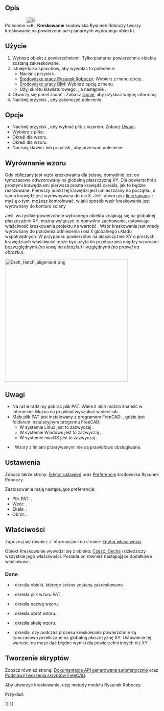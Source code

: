 <languages/>

{{Docnav/pl
|[[Draft_ShapeString/pl|Kształt z tekstu]]
|[[Draft_Text/pl|Adnotacja wieloliniowa]]
|[[Draft_Workbench/pl|środowisko pracy Rysunek Roboczy]]
|IconL=Draft_ShapeString.svg
|IconR=Draft_Text.svg
|IconC=Workbench_Draft.svg
}}

{{GuiCommand/pl
|Name=Draft Hatch
|Name/pl=Rysunek Roboczy: Kreskowanie
|MenuLocation=Kreślenie → Kreskowanie<br>Opisy → Kreskowanie
|Workbenches=[[Draft_Workbench/pl|Rysunek Roboczy]], [[BIM_Workbench/pl|BIM]]
|Shortcut={{KEY|H}} {{KEY|A}}
|Version=0.20
|SeeAlso=[[Draft_Pattern/pl|Wypełnienie]]
}}

<span id="Description"></span>
==Opis==

Polecenie [[Image:Draft_Hatch.svg|32px]] '''Kreskowanie''' środowiska Rysunek Roboczy tworzy kreskowanie na powierzchniach planarnych wybranego obiektu.

<span id="Usage"></span>
==Użycie==

# Wybierz obiekt z powierzchniami. Tylko planarne powierzchnie obiektu zostaną zakreskowane.
# Istnieje kilka sposobów, aby wywołać to polecenie:
#* Naciśnij przycisk {{Button|[[Image:Draft_Hatch.svg|16px]] '''Kreskowanie'''}}.
#* [[Draft_Workbench/pl|Środowisko pracy Rysunek Roboczy]]: Wybierz z menu opcję {{MenuCommand|Kreślenie → [[Image:Draft_Hatch.svg|16px]] Kreskowanie}}.
#* [[BIM_Workbench/pl|Środowisko pracy BIM]]: Wybierz opcję {{MenuCommand|Opisy → [[Image:Draft_Hatch.svg|16px]] Kreskowanie}} z menu.
#* Użyj skrótu klawiaturowego: {{KEY|H}}, a następnie {{KEY|A}}.
# Otworzy się panel zadań {{MenuCommand|Kreskowanie}}. Zobacz [[#Opcje|Opcje]], aby uzyskać więcej informacji.
# Naciśnij przycisk {{Button|OK}}, aby zakończyć polecenie.

<span id="Options"></span>
==Opcje==

* Naciśnij przycisk {{Button|...}}, aby wybrać plik {{MenuCommand|PAT}} z wzorem. Zobacz [[#Uwagi|Uwagi]].
* Wybierz {{MenuCommand|Wzór}} z pliku.
* Określ {{MenuCommand|Skalę}} dla wzoru.
* Określ {{MenuCommand|Obrót}} dla wzoru.
* Naciśnij klawisz {{KEY|Esc}} lub przycisk {{Button|Anuluj}}, aby przerwać polecenie.

<span id="Pattern_alignment"></span>
==Wyrównanie wzoru==

Gdy obliczany jest wzór kreskowania dla ściany, domyślnie jest on tymczasowo odwzorowany na globalną płaszczyznę XY. Dla powierzchni z prostymi krawędziami pierwsza prosta krawędź określa, jak to będzie realizowane. Pierwszy punkt tej krawędzi jest umieszczany na początku, a sama krawędź jest wyrównywana do osi X. Jeśli utworzysz [[Draft_Wire/pl|linię łamaną]] z myślą o tym, możesz kontrolować, w jaki sposób wzór kreskowania jest wyrównany do konturu ściany

Jeśli wszystkie powierzchnie wybranego obiektu znajdują się na globalnej płaszczyźnie XY, można wyłączyć to domyślne zachowanie, ustawiając właściwość {{PropertyData|Translate}} kreskowania projektu na wartość {{FALSE/pl}}. Wzór kreskowania jest wtedy wyrównany do położenia odniesienia i osi X globalnego układu współrzędnych. W przypadku powierzchni na płaszczyźnie XY o prostych krawędziach właściwość {{PropertyData|Translate}} może być użyta do przełączania między wzorcami bezwzględnymi ''(po lewej na obrazku)'' i względnymi ''(po prawej na obrazku)''.

[[Image:Draft_Hatch_alignment.png|400px]]
{{Caption|
Dwie zakreskowane figury z linii łamanych.<br>.
Figury zostały narysowane w kierunku przeciwnym do ruchu wskazówek zegara, zaczynając od lewego dolnego punktu.<br>
Dla szkicu kreskowania po lewej stronie właściwość Translate jest ustawiona na wartość {{False/pl}}.<br>
Dla szkicu kreskowania po prawej stronie jest ona ustawiona na wartość {{True/pl}}.
}}

<span id="Notes"></span>
==Uwagi==

* Na razie radzimy pobrać plik PAT. Wiele z nich można znaleźć w Internecie. Można na przykład wyszukać w sieci {{FileName|acad.pat}} lub {{FileName|acadiso.pat}}.
* Mały plik PAT jest instalowany z programem FreeCAD: {{FileName|<program_folder>/data/Mod/TechDraw/PAT/FCPAT.pat}}, gdzie {{FileName|<program_folder>}} jest folderem instalacyjnym programu FreeCAD:
** W systemie Linux jest to zazwyczaj {{FileName|/usr/share/freecad}}.
** W systemie Windows jest to zazwyczaj {{FileName|C:\Program Files\FreeCAD}}.
** W systemie macOS jest to zazwyczaj {{FileName|/Applications/FreeCAD}}.
* {{VersionMinus/pl|1.0}}: Wzory z liniami przerywanymi nie są prawidłowo obsługiwane.

<span id="Preferences"></span>
==Ustawienia==

Zobacz także strony: [[Preferences_Editor/pl|Edytor ustawień]] oraz [[Draft_Preferences/pl|Preferencje]] środowiska Rysunek Roboczy.

Zastosowanie mają następujące preferencje:

* Plik PAT: {{MenuCommand|Przybory → Edycja parametrów → BaseApp → Preferences → Mod → TechDraw → PAT → FilePattern}}.
* Wzór: {{MenuCommand|Przybory → Edycja parametrów → BaseApp → Preferences → Mod → TechDraw → PAT → NamePattern}}.
* Skala: {{MenuCommand|Przybory → Edycja parametrów → BaseApp → Preferences → Mod → Draft → HatchPatternScale}}.
* Obrót: {{MenuCommand|Przybory → Edycja parametrów → BaseApp → Preferences → Mod → Draft → HatchPatternRotation}}.

<span id="Properties"></span>
==Właściwości==

Zapoznaj się również z informacjami na stronie: [[Property_editor/pl|Edytor właściwości]].

Obiekt Kreskowanie wywodzi się z obiektu [[Part_Feature/pl|Część: Cecha]] i dziedziczy wszystkie jego właściwości. Posiada on również następujące dodatkowe właściwości:

<span id="Data"></span>
===Dane===

{{TitleProperty|Kreskowanie}}

* {{PropertyData|Podstawowe|Link}}: określa obiekt, którego ściany zostaną zakreskowane.
* {{PropertyData|Plik|Plik}}: określa plik wzoru PAT.
* {{PropertyData|Wzór|Ciąg znaków}}: określa nazwę wzoru.
* {{PropertyData|Obrót|Kąt}}: określa obrót wzoru.
* {{PropertyData|Skala|Float}}: określa skalę wzoru.
* {{PropertyData|Przesunięcie|Bool}}: określa, czy podczas procesu kreskowania powierzchnie są tymczasowo przeliczane na globalną płaszczyznę XY. Ustawienie tej wartości na {{FALSE/pl}} może dać błędne wyniki dla powierzchni innych niż XY.

<span id="Scripting"></span>
==Tworzenie skryptów==

Zobacz również stronę: [https://freecad.github.io/SourceDoc/ Dokumentacja API generowana automatycznie] oraz [[FreeCAD_Scripting_Basics/pl|Podstawy tworzenia skryptów FreeCAD]].

Aby utworzyć kreskowanie, użyj metody {{incode|make_hatch}} modułu Rysunek Roboczy.

{{Code|code=
hatch = make_hatch(baseobject, filename, pattern, scale, rotation)
}}

Przykład: 

{{Code|code=
import FreeCAD as App
import Draft

doc = App.newDocument()

rectangle = Draft.make_rectangle(4000, 1000)
rectangle.MakeFace = True
filename = App.getHomePath() + "data/Mod/TechDraw/PAT/FCPAT.pat"
pattern = "Horizontal5"
hatch = Draft.make_hatch(rectangle, filename, pattern, scale=50, rotation=45)

doc.recompute()
}}


{{Docnav/pl
|[[Draft_ShapeString/pl|Kształt z tekstu]]
|[[Draft_Text/pl|Adnotacja wieloliniowa]]
|[[Draft_Workbench/pl|środowisko pracy Rysunek Roboczy]]
|IconL=Draft_ShapeString.svg
|IconR=Draft_Text.svg
|IconC=Workbench_Draft.svg
}}

{{Draft Tools navi{{#translation:}}}}
{{Userdocnavi{{#translation:}}}}